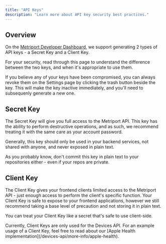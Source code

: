 ```yaml
---
title: "API Keys"
description: "Learn more about API key security best practices."
---
```


## Overview

On the [Metriport Developer Dashboard](https://dash.metriport.com/developers), we support generating 2 types of API keys - a Secret Key and a Client Key.

For your security, read through this page to understand the difference between the two keys,
and when it's appropriate to use them.

<Warning>
  If you believe any of your keys have been compromised, you can always revoke
  them on the Settings page by clicking the trash button beside the key. This
  will make the key inactive immediately, and you'll need to subsequenly
  generate a new one.
</Warning>

## Secret Key

The Secret Key will give you full access to the Metriport API. This key has the
ability to perform destructive operations, and as such, we recommend treating it with the same
care as your account password.

Generally, this key should only be used in your backend services, not shared with anyone,
and never exposed in plain text.

<Warning>
  As you probably know, don't commit this key in plain text to your repositories
  either - even if your repos are private.
</Warning>

## Client Key

The Client Key gives your frontend clients limited access to the Metriport API - just enough
access to perform the client's specific function. Your Client Key is safe to expose to your frontend
applications, however we still recommend taking a base level of precaution and not storing
it in plain text.

You can treat your Client Key like a secret that's safe to use client-side.

<Info>
  Currently, Client Keys are only used for the Devices API.
</Info>

<Info>
  For an example usage of a Client Key, feel free to read about our [Apple
  Health implementation](/devices-api/more-info/apple-health).
</Info>

